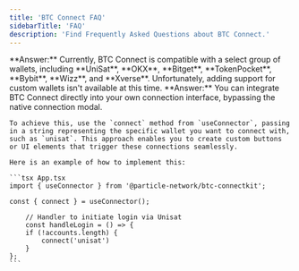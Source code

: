 ```yaml
---
title: 'BTC Connect FAQ'
sidebarTitle: 'FAQ'
description: 'Find Frequently Asked Questions about BTC Connect.'
---
```


<AccordionGroup>

  <Accordion title="How do I support additional wallets?" icon="wallet">
    **Answer:** Currently, BTC Connect is compatible with a select group of wallets, including **UniSat**, **OKX**, **Bitget**, **TokenPocket**, **Bybit**, **Wizz**, and **Xverse**. Unfortunately, adding support for custom wallets isn't available at this time.
  </Accordion>

  <Accordion title="How do I integrate BTC Connect into my custom connection interface?" icon="bitcoin">
    **Answer:** You can integrate BTC Connect directly into your own connection interface, bypassing the native connection modal. 
    
    To achieve this, use the `connect` method from `useConnector`, passing in a string representing the specific wallet you want to connect with, such as `unisat`. This approach enables you to create custom buttons or UI elements that trigger these connections seamlessly.

    Here is an example of how to implement this:

    ```tsx App.tsx
    import { useConnector } from '@particle-network/btc-connectkit';

    const { connect } = useConnector();
    
        // Handler to initiate login via Unisat
        const handleLogin = () => {
        if (!accounts.length) {
            connect('unisat')
        }
    };
    ```
  </Accordion>

</AccordionGroup>
